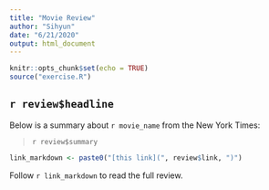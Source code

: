 ```yaml
---
title: "Movie Review"
author: "Sihyun"
date: "6/21/2020"
output: html_document
---
```



```r
knitr::opts_chunk$set(echo = TRUE)
source("exercise.R")
```

## `r review$headline`

Below is a summary about `r movie_name` from the New York Times:

> `r review$summary`
```r
link_markdown <- paste0("[this link](", review$link, ")")
```

Follow `r link_markdown` to read the full review.